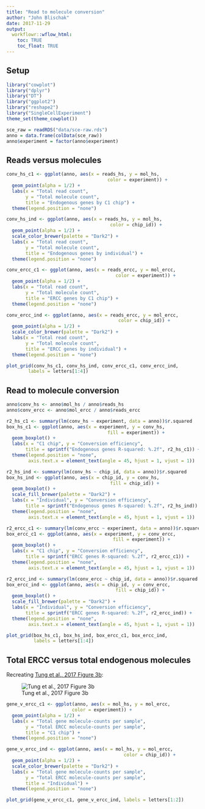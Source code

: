```yaml
---
title: "Read to molecule conversion"
author: "John Blischak"
date: 2017-11-29
output:
  workflowr::wflow_html:
    toc: TRUE
    toc_float: TRUE
---
```



## Setup

```r
library("cowplot")
library("dplyr")
library("DT")
library("ggplot2")
library("reshape2")
library("SingleCellExperiment")
theme_set(theme_cowplot())
```


```r
sce_raw = readRDS("data/sce-raw.rds")
anno = data.frame(colData(sce_raw))
anno$experiment = factor(anno$experiment)
```


## Reads versus molecules

```r
conv_hs_c1 <- ggplot(anno, aes(x = reads_hs, y = mol_hs,
                                     color = experiment)) +
  geom_point(alpha = 1/2) +
  labs(x = "Total read count",
       y = "Total molecule count",
       title = "Endogenous genes by C1 chip") +
  theme(legend.position = "none")

conv_hs_ind <- ggplot(anno, aes(x = reads_hs, y = mol_hs,
                                      color = chip_id)) +
  geom_point(alpha = 1/2) +
  scale_color_brewer(palette = "Dark2") +
  labs(x = "Total read count",
       y = "Total molecule count",
       title = "Endogenous genes by individual") +
  theme(legend.position = "none")

conv_ercc_c1 <- ggplot(anno, aes(x = reads_ercc, y = mol_ercc,
                                        color = experiment)) +
  geom_point(alpha = 1/2) +
  labs(x = "Total read count",
       y = "Total molecule count",
       title = "ERCC genes by C1 chip") +
  theme(legend.position = "none")

conv_ercc_ind <- ggplot(anno, aes(x = reads_ercc, y = mol_ercc,
                                         color = chip_id)) +
  geom_point(alpha = 1/2) +
  scale_color_brewer(palette = "Dark2") +
  labs(x = "Total read count",
       y = "Total molecule count",
       title = "ERCC genes by individual") +
  theme(legend.position = "none")

plot_grid(conv_hs_c1, conv_hs_ind, conv_ercc_c1, conv_ercc_ind,
        labels = letters[1:4])
```

## Read to molecule conversion

```r
anno$conv_hs <- anno$mol_hs / anno$reads_hs
anno$conv_ercc <- anno$mol_ercc / anno$reads_ercc

r2_hs_c1 <- summary(lm(conv_hs ~ experiment, data = anno))$r.squared
box_hs_c1 <- ggplot(anno, aes(x = experiment, y = conv_hs,
                                     fill = experiment)) +
  geom_boxplot() +
  labs(x = "C1 chip", y = "Conversion efficiency",
       title = sprintf("Endogenous genes R-squared: %.2f", r2_hs_c1)) +
  theme(legend.position = "none",
        axis.text.x = element_text(angle = 45, hjust = 1, vjust = 1))

r2_hs_ind <- summary(lm(conv_hs ~ chip_id, data = anno))$r.squared
box_hs_ind <- ggplot(anno, aes(x = chip_id, y = conv_hs,
                                      fill = chip_id)) +
  geom_boxplot() +
  scale_fill_brewer(palette = "Dark2") +
  labs(x = "Individual", y = "Conversion efficiency",
       title = sprintf("Endogenous genes R-squared: %.2f", r2_hs_ind)) +
  theme(legend.position = "none",
        axis.text.x = element_text(angle = 45, hjust = 1, vjust = 1))

r2_ercc_c1 <- summary(lm(conv_ercc ~ experiment, data = anno))$r.squared
box_ercc_c1 <- ggplot(anno, aes(x = experiment, y = conv_ercc,
                                       fill = experiment)) +
  geom_boxplot() +
  labs(x = "C1 chip", y = "Conversion efficiency",
       title = sprintf("ERCC genes R-squared: %.2f", r2_ercc_c1)) +
  theme(legend.position = "none",
        axis.text.x = element_text(angle = 45, hjust = 1, vjust = 1))

r2_ercc_ind <- summary(lm(conv_ercc ~ chip_id, data = anno))$r.squared
box_ercc_ind <- ggplot(anno, aes(x = chip_id, y = conv_ercc,
                                        fill = chip_id)) +
  geom_boxplot() +
  scale_fill_brewer(palette = "Dark2") +
  labs(x = "Individual", y = "Conversion efficiency",
       title = sprintf("ERCC genes R-squared: %.2f", r2_ercc_ind)) +
  theme(legend.position = "none",
        axis.text.x = element_text(angle = 45, hjust = 1, vjust = 1))

plot_grid(box_hs_c1, box_hs_ind, box_ercc_c1, box_ercc_ind,
          labels = letters[1:4])
```

## Total ERCC versus total endogenous molecules

Recreating [Tung et al., 2017 Figure 3b](https://www.nature.com/articles/srep39921/figures/3):

![Tung et al., 2017 Figure 3b](https://images.nature.com/lw926/nature-assets/srep/2017/170103/srep39921/images/srep39921-f3.jpg)

```r
gene_v_ercc_c1 <- ggplot(anno, aes(x = mol_hs, y = mol_ercc,
                        color = experiment)) +
  geom_point(alpha = 1/2) +
  labs(x = "Total gene molecule-counts per sample",
       y = "Total ERCC molecule-counts per sample",
       title = "C1 chip") +
  theme(legend.position = "none")

gene_v_ercc_ind <- ggplot(anno, aes(x = mol_hs, y = mol_ercc,
                                           color = chip_id)) +
  geom_point(alpha = 1/2) +
  scale_color_brewer(palette = "Dark2") +
  labs(x = "Total gene molecule-counts per sample",
       y = "Total ERCC molecule-counts per sample",
       title = "Individual") +
  theme(legend.position = "none")

plot_grid(gene_v_ercc_c1, gene_v_ercc_ind, labels = letters[1:2])
```


